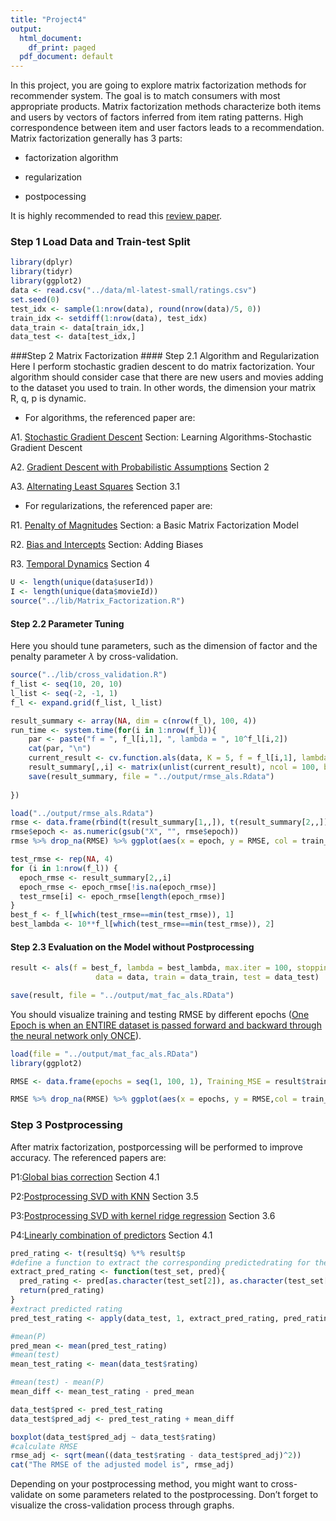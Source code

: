 ```yaml
---
title: "Project4"
output:
  html_document:
    df_print: paged
  pdf_document: default
---
```


In this project, you are going to explore matrix factorization methods for recommender system. The goal is to match consumers with most appropriate products. Matrix factorization methods characterize both items and users by vectors of factors inferred from item rating patterns. High correspondence between item and user factors leads to a recommendation. Matrix factorization generally has 3 parts:

- factorization algorithm

- regularization

- postpocessing

It is highly recommended to read this [review paper](./paper/P1 Recommender-Systems.pdf).

### Step 1 Load Data and Train-test Split
```r
library(dplyr)
library(tidyr)
library(ggplot2)
data <- read.csv("../data/ml-latest-small/ratings.csv")
set.seed(0)
test_idx <- sample(1:nrow(data), round(nrow(data)/5, 0))
train_idx <- setdiff(1:nrow(data), test_idx)
data_train <- data[train_idx,]
data_test <- data[test_idx,]
```

###Step 2 Matrix Factorization
#### Step 2.1 Algorithm and Regularization
Here I perform stochastic gradien descent to do matrix factorization.
Your algorithm should consider case that there are new users and movies adding to the dataset you used to train. In other words, the dimension your matrix R, q, p is dynamic.

- For algorithms, the referenced paper are:

A1. [Stochastic Gradient Descent](./paper/P1 Recommender-Systems.pdf) Section: Learning Algorithms-Stochastic Gradient Descent

A2. [Gradient Descent with Probabilistic Assumptions](./paper/P3 probabilistic-matrix-factorization.pdf) Section 2

A3. [Alternating Least Squares](./paper/P4 Large-scale Parallel Collaborative Filtering for the Netflix Prize.pdf) Section 3.1

- For regularizations, the referenced paper are:

R1. [Penalty of Magnitudes](./paper/P1 Recommender-Systems.pdf) Section: a Basic Matrix Factorization Model

R2. [Bias and Intercepts](./paper/P1 Recommender-Systems.pdf) Section: Adding Biases

R3. [Temporal Dynamics](./paper/P5 Collaborative Filtering with Temporal Dynamics.pdf) Section 4


```r
U <- length(unique(data$userId))
I <- length(unique(data$movieId))
source("../lib/Matrix_Factorization.R")
```


#### Step 2.2 Parameter Tuning
Here you should tune parameters, such as the dimension of factor and the penalty parameter $\lambda$ by cross-validation.
```r
source("../lib/cross_validation.R")
f_list <- seq(10, 20, 10)
l_list <- seq(-2, -1, 1)
f_l <- expand.grid(f_list, l_list)
```

```r
result_summary <- array(NA, dim = c(nrow(f_l), 100, 4)) 
run_time <- system.time(for(i in 1:nrow(f_l)){
    par <- paste("f = ", f_l[i,1], ", lambda = ", 10^f_l[i,2])
    cat(par, "\n")
    current_result <- cv.function.als(data, K = 5, f = f_l[i,1], lambda = 10^f_l[i,2])
    result_summary[,,i] <- matrix(unlist(current_result), ncol = 100, byrow = T) 
    save(result_summary, file = "../output/rmse_als.Rdata")
  
})
```

```r
load("../output/rmse_als.Rdata")
rmse <- data.frame(rbind(t(result_summary[1,,]), t(result_summary[2,,])), train_test = rep(c("Train", "Test"), each = 4), par = rep(paste("f = ", f_l[,1], ", lambda = ", 10^f_l[,2]), times = 2)) %>% gather("epoch", "RMSE", -train_test, -par)
rmse$epoch <- as.numeric(gsub("X", "", rmse$epoch))
rmse %>% drop_na(RMSE) %>% ggplot(aes(x = epoch, y = RMSE, col = train_test)) + geom_point() + facet_grid(~par)
```
```r
test_rmse <- rep(NA, 4)
for (i in 1:nrow(f_l)) {
  epoch_rmse <- result_summary[2,,i]
  epoch_rmse <- epoch_rmse[!is.na(epoch_rmse)]
  test_rmse[i] <- epoch_rmse[length(epoch_rmse)]
}
best_f <- f_l[which(test_rmse==min(test_rmse)), 1]
best_lambda <- 10**f_l[which(test_rmse==min(test_rmse)), 2]
```

#### Step 2.3 Evaluation on the Model without Postprocessing
```r
result <- als(f = best_f, lambda = best_lambda, max.iter = 100, stopping.thres = 0.001,
                   data = data, train = data_train, test = data_test)

save(result, file = "../output/mat_fac_als.RData")
```

You should visualize training and testing RMSE by different epochs ([One Epoch is when an ENTIRE dataset is passed forward and backward through the neural network only ONCE](https://towardsdatascience.com/epoch-vs-iterations-vs-batch-size-4dfb9c7ce9c9)). 

```r
load(file = "../output/mat_fac_als.RData")
library(ggplot2)

RMSE <- data.frame(epochs = seq(1, 100, 1), Training_MSE = result$train_RMSE, Test_MSE = result$test_RMSE) %>% gather(key = train_or_test, value = RMSE, -epochs)

RMSE %>% drop_na(RMSE) %>% ggplot(aes(x = epochs, y = RMSE,col = train_or_test)) + geom_point()
```

### Step 3 Postprocessing
After matrix factorization, postporcessing will be performed to improve accuracy.
The referenced papers are:

P1:[Global bias correction](./paper/P4 Large-scale Parallel Collaborative Filtering for the Netflix Prize.pdf) Section 4.1

P2:[Postprocessing SVD with KNN](./paper/P2 Improving regularized singular value decomposition for collaborative filtering .pdf) Section 3.5

P3:[Postprocessing SVD with kernel ridge regression](./paper/P2 Improving regularized singular value decomposition for collaborative filtering .pdf) Section 3.6

P4:[Linearly combination of predictors](./paper/P4 Large-scale Parallel Collaborative Filtering for the Netflix Prize.pdf) Section 4.1


```r
pred_rating <- t(result$q) %*% result$p
#define a function to extract the corresponding predictedrating for the test set.
extract_pred_rating <- function(test_set, pred){
  pred_rating <- pred[as.character(test_set[2]), as.character(test_set[1])]
  return(pred_rating)
}
#extract predicted rating
pred_test_rating <- apply(data_test, 1, extract_pred_rating, pred_rating)

#mean(P)
pred_mean <- mean(pred_test_rating)
#mean(test)
mean_test_rating <- mean(data_test$rating)

#mean(test) - mean(P)
mean_diff <- mean_test_rating - pred_mean

data_test$pred <- pred_test_rating
data_test$pred_adj <- pred_test_rating + mean_diff

boxplot(data_test$pred_adj ~ data_test$rating)
#calculate RMSE
rmse_adj <- sqrt(mean((data_test$rating - data_test$pred_adj)^2))
cat("The RMSE of the adjusted model is", rmse_adj)
```

Depending on your postprocessing method, you might want to cross-validate on some parameters related to the postprocessing. Don't forget to visualize the cross-validation process through graphs.
